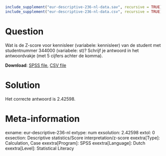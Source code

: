 ```{r, echo = FALSE, results = "hide"}
include_supplement("eur-descriptive-236-nl-data.sav", recursive = TRUE)
include_supplement("eur-descriptive-236-nl-data.csv", recursive = TRUE)
```

Question
========
Wat is de Z-score voor kennisleer (variabele: kennisleer) van de student met studentnummer 344000 (variabele: st)? Schrijf je antwoord in het antwoordvakje (met 5 cijfers achter de komma).

**Download**: [SPSS file](eur-descriptive-236-nl-data.sav), [CSV file](eur-descriptive-236-nl-data.csv)


Solution
========
Het correcte antwoord is 2.42598.


Meta-information
================
exname: eur-descriptive-236-nl
extype: num
exsolution: 2.42598
extol: 0
exsection: Descriptive statistics/Score interpretation/z-score
exextra[Type]: Calculation, Case
exextra[Program]: SPSS
exextra[Language]: Dutch
exextra[Level]: Statistical Literacy